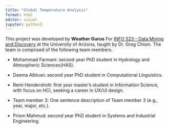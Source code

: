 ```yaml
---
title: "Global Temperature Analysis"
format: html
editor: visual
jupyter: python3
---
```


This project was developed by **Weather Gurus** For [INFO 523 - Data Mining and Discovery](https://datamineaz.org/) at the University of Arizona, taught by Dr. Greg Chism. The team is comprised of the following team members.

-   Mohammad Farmani: second year PhD student in Hydrology and Atmospheric Sciences(HAS).

-   Deema Albluwi: second year PhD student in Computational Linguistics.
-   Remi Hendershott: first year master's student in Information Science, with focus on HCI, seeking a career in UX/UI design. 

-   Team member 3: One sentence description of Team member 3 (e.g., year, major, etc.).

-   Priom Mahmud: second year PhD student in Systems and Industrial Engineering.
